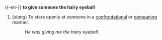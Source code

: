 {{-en-}}
'''to give someone the hairy eyeball'''

#(''slang'') To stare openly at someone in a [[confrontational]] or [[demean]]ing manner.
#:''He was giving me the hairy eyeball.''